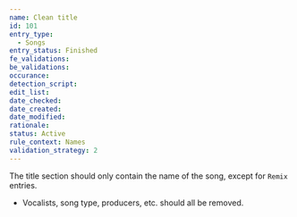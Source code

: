 ```yaml
---
name: Clean title
id: 101
entry_type:
  - Songs
entry_status: Finished
fe_validations:
be_validations:
occurance:
detection_script:
edit_list:
date_checked:
date_created:
date_modified:
rationale:
status: Active
rule_context: Names
validation_strategy: 2
---
```

The title section should only contain the name of the song, except for `Remix` entries.

- Vocalists, song type, producers, etc. should all be removed.